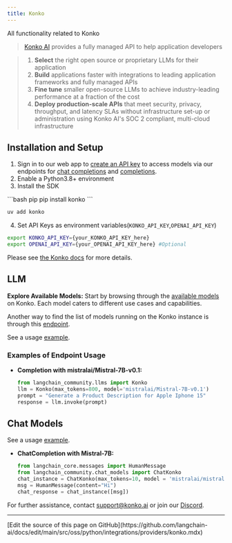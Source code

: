```yaml
---
title: Konko
---
```


All functionality related to Konko

>[Konko AI](https://www.konko.ai/) provides a fully managed API to help application developers

>1. **Select** the right open source or proprietary LLMs for their application
>2. **Build** applications faster with integrations to leading application frameworks and fully managed APIs
>3. **Fine tune** smaller open-source LLMs to achieve industry-leading performance at a fraction of the cost
>4. **Deploy production-scale APIs** that meet security, privacy, throughput, and latency SLAs without infrastructure set-up or administration using Konko AI's SOC 2 compliant, multi-cloud infrastructure

## Installation and Setup

1. Sign in to our web app to [create an API key](https://platform.konko.ai/settings/api-keys) to access models via our endpoints for [chat completions](https://docs.konko.ai/reference/post-chat-completions) and [completions](https://docs.konko.ai/reference/post-completions).
2. Enable a Python3.8+ environment
3. Install the SDK

<CodeGroup>
```bash pip
pip install konko
```

```bash uv
uv add konko
```
</CodeGroup>

4. Set API Keys as environment variables(`KONKO_API_KEY`,`OPENAI_API_KEY`)

```bash
export KONKO_API_KEY={your_KONKO_API_KEY_here}
export OPENAI_API_KEY={your_OPENAI_API_KEY_here} #Optional
```

Please see [the Konko docs](https://docs.konko.ai/docs/getting-started) for more details.


## LLM

**Explore Available Models:** Start by browsing through the [available models](https://docs.konko.ai/docs/list-of-models) on Konko. Each model caters to different use cases and capabilities.

Another way to find the list of models running on the Konko instance is through this [endpoint](https://docs.konko.ai/reference/get-models).

See a usage [example](/oss/python/integrations/llms/konko).

### Examples of Endpoint Usage

- **Completion with mistralai/Mistral-7B-v0.1:**

  ```python
  from langchain_community.llms import Konko
  llm = Konko(max_tokens=800, model='mistralai/Mistral-7B-v0.1')
  prompt = "Generate a Product Description for Apple Iphone 15"
  response = llm.invoke(prompt)
  ```

## Chat Models

See a usage [example](/oss/python/integrations/chat/konko).


- **ChatCompletion with Mistral-7B:**

  ```python
  from langchain_core.messages import HumanMessage
  from langchain_community.chat_models import ChatKonko
  chat_instance = ChatKonko(max_tokens=10, model = 'mistralai/mistral-7b-instruct-v0.1')
  msg = HumanMessage(content="Hi")
  chat_response = chat_instance([msg])
  ```

For further assistance, contact [support@konko.ai](mailto:support@konko.ai) or join our [Discord](https://discord.gg/TXV2s3z7RZ).

---

<Callout icon="pen-to-square" iconType="regular">
  [Edit the source of this page on GitHub](https://github.com/langchain-ai/docs/edit/main/src/oss/python/integrations/providers/konko.mdx)
</Callout>
